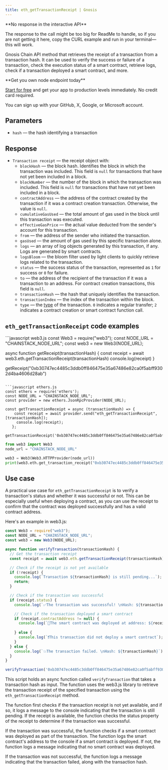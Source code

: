---
title: eth_getTransactionReceipt | Gnosis
---

<Note>
**No response in the interactive API**

The response to the call might be too big for ReadMe to handle, so if you are not getting it here, copy the CURL example and run in your terminal—this will work.
</Note>


Gnosis Chain API method that retrieves the receipt of a transaction from a transaction hash. It can be used to verify the success or failure of a transaction, check the execution status of a smart contract, retrieve logs, check if a transaction deployed a smart contract, and more.

<Check>
**Get you own node endpoint today**

[Start for free](https://console.chainstack.com/) and get your app to production levels immediately. No credit card required.

You can sign up with your GitHub, X, Google, or Microsoft account.
</Check>


## Parameters

* `hash` — the hash identifying a transaction

## Response

* `Transaction receipt` — the receipt object with:
  + `blockHash` — the block hash. Identifies the block in which the transaction was included. This field is `null` for transactions that have not yet been included in a block.
  + `blockNumber` — the number of the block in which the transaction was included. This field is `null` for transactions that have not yet been included in a block.
  + `contractAddress` — the address of the contract created by the transaction if it was a contract creation transaction. Otherwise, the value is `null`.
  + `cumulativeGasUsed` — the total amount of gas used in the block until this transaction was executed.
  + `effectiveGasPrice` — the actual value deducted from the sender's account for this transaction.
  + `from` — the address of the sender who initiated the transaction.
  + `gasUsed` — the amount of gas used by this specific transaction alone.
  + `logs` — an array of log objects generated by this transaction, if any. Logs are generated by smart contracts.
  + `logsBloom` — the bloom filter used by light clients to quickly retrieve logs related to the transaction.
  + `status` — the success status of the transaction, represented as `1` for success or `0` for failure.
  + `to` — the address of the recipient of the transaction if it was a transaction to an address. For contract creation transactions, this field is `null`.
  + `transactionHash` — the hash that uniquely identifies the transaction.
  + `transactionIndex` — the index of the transaction within the block.
  + `type` — the [type](https://ethereum.org/en/developers/docs/transactions/#types-of-transactions) of the transaction. `0` indicates a regular transfer; `2` indicates a contract creation or smart contract function call.

## `eth_getTransactionReceipt` code examples

<CodeGroup>
```javascript web3.js
const Web3 = require("web3");
const NODE_URL = "CHAINSTACK_NODE_URL";
const web3 = new Web3(NODE_URL);

async function getReceipt(transactionHash) {
  const receipt = await web3.eth.getTransactionReceipt(transactionHash)
  console.log(receipt)
 }
 
 getReceipt("0xb30747ec4485c3ddb0ff846475e35a67486e82ca0f5abff9302d4ba4606d28ab")
```

```javascript ethers.js
const ethers = require('ethers');
const NODE_URL = "CHAINSTACK_NODE_URL";
const provider = new ethers.JsonRpcProvider(NODE_URL);

const getTransactionReceipt = async (transactionHash) => {
    const receipt = await provider.send("eth_getTransactionReceipt", [transactionHash]);
     console.log(receipt);
   };

getTransactionReceipt('0xb30747ec4485c3ddb0ff846475e35a67486e82ca0f5abff9302d4ba4606d28ab')
```

```python web3.py
from web3 import Web3  
node_url = "CHAINSTACK_NODE_URL" 

web3 = Web3(Web3.HTTPProvider(node_url)) 
print(web3.eth.get_transaction_receipt("0xb30747ec4485c3ddb0ff846475e35a67486e82ca0f5abff9302d4ba4606d28ab"))
```
</CodeGroup>


## Use case

A practical use case for `eth_getTransactionReceipt` is to verify a transaction's status and whether it was successful or not. This can be especially useful when deploying a contract, as you can use the receipt to confirm that the contract was deployed successfully and has a valid contract address.

Here's an example in web3.js:

```javascript index.js
const Web3 = require("web3");
const NODE_URL = "CHAINSTACK_NODE_URL";
const web3 = new Web3(NODE_URL);

async function verifyTransaction(transactionHash) {
  // Get the transaction receipt
  const receipt = await web3.eth.getTransactionReceipt(transactionHash);

  // Check if the receipt is not yet available
  if (!receipt) {
    console.log(`Transaction ${transactionHash} is still pending...`);
    return;
  }

  // Check if the transaction was successful
  if (receipt.status) {
    console.log(`✅The transaction was successful! \nHash: ${transactionHash}`);

    // Check if the transaction deployed a smart contract
    if (receipt.contractAddress != null) {
      console.log(`📑The smart contract was deployed at address: ${receipt.contractAddress}`);
      
    } else {
      console.log(`❗This transaction did not deploy a smart contract`);
    }
  } else {
    console.log(`💥The transaction failed. \nHash: ${transactionHash}`);
  }
}

verifyTransaction('0xb30747ec4485c3ddb0ff846475e35a67486e82ca0f5abff9302d4ba4606d28ab')
```


This script holds an async function called `verifyTransaction` that takes a transaction hash as input. The function uses the web3.js library to retrieve the transaction receipt of the specified transaction using the `eth_getTransactionReceipt` method.

The function first checks if the transaction receipt is not yet available, and if so, it logs a message to the console indicating that the transaction is still pending. If the receipt is available, the function checks the status property of the receipt to determine if the transaction was successful.

If the transaction was successful, the function checks if a smart contract was deployed as part of the transaction. The function logs the smart contract's address to the console if a smart contract is deployed. If not, the function logs a message indicating that no smart contract was deployed.

If the transaction was not successful, the function logs a message indicating that the transaction failed, along with the transaction hash.
